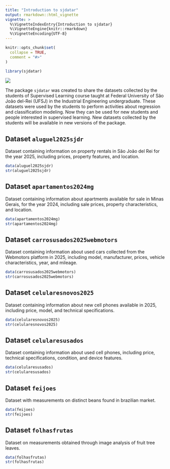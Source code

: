```yaml
---
title: "Introduction to sjdatar"
output: rmarkdown::html_vignette
vignette: >
  %\VignetteIndexEntry{Introduction to sjdatar}
  %\VignetteEngine{knitr::rmarkdown}
  %\VignetteEncoding{UTF-8}
---
```


```r
knitr::opts_chunk$set(
  collapse = TRUE,
  comment = "#>"
)
```

```r
library(sjdatar)
```

![](C:/Docs/OneDrive/UFSJ/Disciplinas/Aprendizado Supervisionado/Dados_AS_UFSJ/slsjdatar.png)

The package `sjdatar` was created to share the datasets collected by the students of Supervised Learning course taught at Federal University of São João del-Rei (UFSJ) in the Industrial Engineering undergraduate. These datasets were used by the students to perform activities about regression and classification modeling. Now they can be used for new students and people interested in supervised learning. New datasets collected by the students will be available in new versions of the package.

## Dataset `aluguel2025sjdr`

Dataset containing information on property rentals in São João del Rei for the year 2025, including prices, property features, and location.

```r
data(aluguel2025sjdr)
str(aluguel2025sjdr)
```

## Dataset `apartamentos2024mg`

Dataset containing information about apartments available for sale in Minas Gerais, for the year 2024, including sale prices, property characteristics, and location.

```r
data(apartamentos2024mg)
str(apartamentos2024mg)
```

## Dataset `carrosusados2025webmotors`

Dataset containing information about used cars collected from the Webmotors platform in 2025, including model, manufacturer, prices, vehicle characteristics, year, and mileage.

```r
data(carrosusados2025webmotors)
str(carrosusados2025webmotors)
```

## Dataset `celularesnovos2025`

Dataset containing information about new cell phones available in 2025,
including price, model, and technical specifications.

```r
data(celularesnovos2025)
str(celularesnovos2025)
```

## Dataset `celularesusados`

Dataset containing information about used cell phones, including price,
technical specifications, condition, and device features.

```r
data(celularesusados)
str(celularesusados)
```

## Dataset `feijoes`

Dataset with measurements on distinct beans found in brazilian market.

```r
data(feijoes)
str(feijoes)
```

## Dataset `folhasfrutas`

Dataset on measurements obtained through image analysis of fruit tree leaves.

```r
data(folhasfrutas)
str(folhasfrutas)
```

